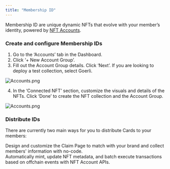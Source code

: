 ```yaml
---
title: "Membership ID"
---
```


Membership ID are unique dynamic NFTs that evolve with your member’s identity, powered by [NFT Accounts](/nft-accounts/overview).

### Create and configure Membership IDs

1. Go to the ‘Accounts’ tab in the Dashboard.
2. Click ‘+ New Account Group’.
3. Fill out the Account Group details. Click ‘Next’.
   <Info>If you are looking to deploy a test collection, select Goerli.</Info>

![Accounts.png](https://station-images.nyc3.digitaloceanspaces.com/fe791874-a65e-4b97-be8b-9203bb4c0596.png)

4. In the ‘Connected NFT’ section, customize the visuals and details of the NFTs. Click ‘Done’ to create the NFT collection and the Account Group.

![Accounts.png](https://station-images.nyc3.digitaloceanspaces.com/bad9cd44-dfce-4c48-9f77-a3bdb623ff89.png)

### Distribute IDs

There are currently two main ways for you to distribute Cards to your members:

<CardGroup cols={2}>
  <Card
    title="Branded Claim Page"
    icon="image"
    iconType="solid"
    href="/nft-accounts/claim-portal"
  >
    <div style={{ paddingTop: "8px", fontSize: "14px" }}>
      Design and customize the Claim Page to match with your brand and collect
      members' information with no-code.
    </div>
  </Card>
  <Card title="API" icon="terminal" iconType="solid" href="/nft-accounts/api">
    <div style={{ paddingTop: "8px", fontSize: "14px" }}>
      Automatically mint, update NFT metadata, and batch execute transactions
      based on offchain events with NFT Account APIs.
    </div>
  </Card>
</CardGroup>
